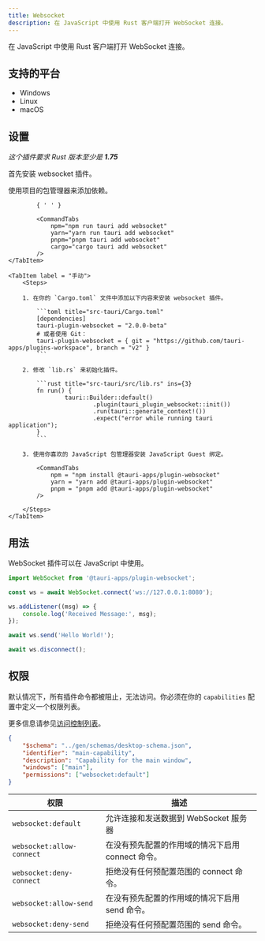 ```yaml
---
title: Websocket
description: 在 JavaScript 中使用 Rust 客户端打开 WebSocket 连接。
---
```



<PluginLinks plugin="websocket" />

在 JavaScript 中使用 Rust 客户端打开 WebSocket 连接。

## 支持的平台

- Windows
- Linux
- macOS

## 设置

_这个插件要求 Rust 版本至少是  **1.75**_

首先安装 websocket 插件。

<Tabs>
	<TabItem label="自动" >
		使用项目的包管理器来添加依赖。

    		{ ' ' }

    		<CommandTabs
    			npm="npm run tauri add websocket"
    			yarn="yarn run tauri add websocket"
    			pnpm="pnpm tauri add websocket"
    			cargo="cargo tauri add websocket"
    		/>
    </TabItem>

    <TabItem label = "手动">
    	<Steps>

    	1. 在你的 `Cargo.toml` 文件中添加以下内容来安装 websocket 插件。

    		```toml title="src-tauri/Cargo.toml"
    		[dependencies]
    		tauri-plugin-websocket = "2.0.0-beta"
    		# 或者使用 Git：
    		tauri-plugin-websocket = { git = "https://github.com/tauri-apps/plugins-workspace", branch = "v2" }
    		```

    	2. 修改 `lib.rs` 来初始化插件。

    		```rust title="src-tauri/src/lib.rs" ins={3}
    		fn run() {
    				tauri::Builder::default()
    						.plugin(tauri_plugin_websocket::init())
    						.run(tauri::generate_context!())
    						.expect("error while running tauri application");
    		}
    		```

    	3. 使用你喜欢的 JavaScript 包管理器安装 JavaScript Guest 绑定。

    		<CommandTabs
    			npm = "npm install @tauri-apps/plugin-websocket"
    			yarn = "yarn add @tauri-apps/plugin-websocket"
    			pnpm = "pnpm add @tauri-apps/plugin-websocket"
    		/>

    	</Steps>
    </TabItem>

</Tabs>

## 用法

WebSocket 插件可以在 JavaScript 中使用。

```js
import WebSocket from '@tauri-apps/plugin-websocket';

const ws = await WebSocket.connect('ws://127.0.0.1:8080');

ws.addListener((msg) => {
	console.log('Received Message:', msg);
});

await ws.send('Hello World!');

await ws.disconnect();
```

## 权限

默认情况下，所有插件命令都被阻止，无法访问。你必须在你的 `capabilities` 配置中定义一个权限列表。

更多信息请参见[访问控制列表](/zh-cn/references/v2/acl)。

```json title="src-tauri/capabilities/main.json" ins={6}
{
	"$schema": "../gen/schemas/desktop-schema.json",
	"identifier": "main-capability",
	"description": "Capability for the main window",
	"windows": ["main"],
	"permissions": ["websocket:default"]
}
```

| 权限                      | 描述                                                   |
| ------------------------- | ------------------------------------------------------------- |
| `websocket:default`       | 允许连接和发送数据到 WebSocket 服务器      |
| `websocket:allow-connect` | 在没有预先配置的作用域的情况下启用 connect 命令。 |
| `websocket:deny-connect`  | 拒绝没有任何预配置范围的 connect 命令。  |
| `websocket:allow-send`    | 在没有预先配置的作用域的情况下启用 send 命令。    |
| `websocket:deny-send`     | 拒绝没有任何预配置范围的 send 命令。     |
